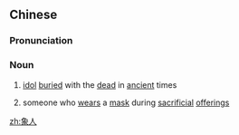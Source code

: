 ==Chinese==
{{zh-forms}}

===Pronunciation===
{{zh-pron
|m=xiàngrén
|c=zoeng6 jan4
|cat=n
}}

===Noun===
{{zh-noun}}

# {{lb|zh|historical}} [[idol]] [[bury|buried]] with the [[dead]] in [[ancient]] times
# {{lb|zh|historical}} someone who [[wear]]s a [[mask]] during [[sacrificial]] [[offering]]s

[[zh:象人]]